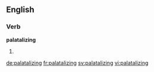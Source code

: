 ==English==

===Verb===
'''palatalizing'''

# {{present participle of|palatalize}}

[[de:palatalizing]]
[[fr:palatalizing]]
[[sv:palatalizing]]
[[vi:palatalizing]]